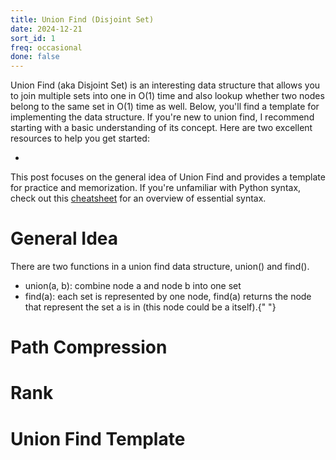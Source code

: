 ```yaml
---
title: Union Find (Disjoint Set)
date: 2024-12-21
sort_id: 1
freq: occasional
done: false
---
```


Union Find (aka Disjoint Set) is an interesting data structure that allows you to join multiple sets into one in <InlineCode>O(1)</InlineCode> time and also lookup whether two nodes belong to the same set in <InlineCode>O(1)</InlineCode> time as well. Below, you'll find a template for implementing the data structure. If you're new to union find, I recommend starting with a basic understanding of its concept. Here are two excellent resources to help you get started:

-

This post focuses on the general idea of Union Find and provides a template for practice and memorization. If you're unfamiliar with Python syntax, check out this [cheatsheet](/algo-guide/Python%20Coding%20Interview%20Cheat%20Sheet) for an overview of essential syntax.

<HelpMemorizeMessage />

# General Idea

There are two functions in a union find data structure, <InlineCode>union()</InlineCode> and <InlineCode>find()</InlineCode>.

- <InlineCode>union(a, b)</InlineCode>: combine node <InlineCode>
    a
  </InlineCode> and node <InlineCode>b</InlineCode> into one set
- <InlineCode>find(a)</InlineCode>: each set is represented by one node, <InlineCode>
    find(a)
  </InlineCode> returns the node that represent the set <InlineCode>
    a
  </InlineCode> is in (this node could be <InlineCode>
    a
  </InlineCode> itself).{" "}

# Path Compression

# Rank

# Union Find Template
